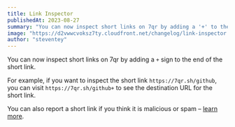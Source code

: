 ```yaml
---
title: Link Inspector
publishedAt: 2023-08-27
summary: "You can now inspect short links on 7qr by adding a '+' to the end of the short link."
image: "https://d2vwwcvoksz7ty.cloudfront.net/changelog/link-inspector.png"
author: "steventey"
---
```


You can now inspect short links on 7qr by adding a `+` sign to the end of the short link.

For example, if you want to inspect the short link `https://7qr.sh/github`, you can visit `https://7qr.sh/github+` to see the destination URL for the short link.

You can also report a short link if you think it is malicious or spam – [learn more](/help/article/how-to-check-link-destination#reporting-a-malicious-link).
